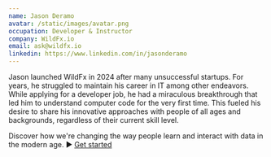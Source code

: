 ```yaml
---
name: Jason Deramo
avatar: /static/images/avatar.png
occupation: Developer & Instructor
company: WildFx.io
email: ask@wildfx.io
linkedin: https://www.linkedin.com/in/jasonderamo
---
```


Jason launched WildFx in 2024 after many unsuccessful startups. For years, he struggled to maintain his career in IT among other endeavors. While applying for a developer job, he had a miraculous breakthrough that led him to understand computer code for the very first time. This fueled his desire to share his innovative approaches with people of all ages and backgrounds, regardless of their current skill level.

Discover how we're changing the way people learn and interact with data in the modern age. ► <a href="https://www.wildfx.io/blog/code-of-the-lion">Get started</a>
